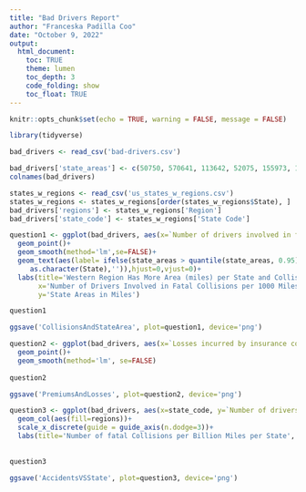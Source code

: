 ```yaml
---
title: "Bad Drivers Report"
author: "Franceska Padilla Coo"
date: "October 9, 2022"
output:
  html_document:
    toc: TRUE
    theme: lumen
    toc_depth: 3
    code_folding: show
    toc_float: TRUE
---
```


```r
knitr::opts_chunk$set(echo = TRUE, warning = FALSE, message = FALSE)

```

```r
library(tidyverse)
```

```r
bad_drivers <- read_csv('bad-drivers.csv')
```

```r
bad_drivers['state_areas'] <- c(50750, 570641, 113642, 52075, 155973, 103730, 4845, 1955, 68.32, 53997, 57919, 6423, 82751, 55593, 35870, 55875, 81823, 39732, 43566, 30865, 9775, 7838, 56539, 79617, 46914, 68898, 145556, 76878, 109806, 8969, 7419, 121365, 47224, 48718, 68994, 40953, 68679, 96003, 44820, 1034, 30111, 75898, 41220, 261914, 83168, 9249, 39598, 66582, 24087, 54314, 97105)
colnames(bad_drivers)
```
```r
states_w_regions <- read_csv('us_states_w_regions.csv')
states_w_regions <- states_w_regions[order(states_w_regions$State), ]
bad_drivers['regions'] <- states_w_regions['Region']
bad_drivers['state_code'] <- states_w_regions['State Code']
```

```r
question1 <- ggplot(bad_drivers, aes(x=`Number of drivers involved in fatal collisions per billion miles`*10^4, y=state_areas, color=regions))+
  geom_point()+
  geom_smooth(method='lm',se=FALSE)+
  geom_text(aes(label= ifelse(state_areas > quantile(state_areas, 0.95),
     as.character(State),'')),hjust=0,vjust=0)+
  labs(title='Western Region Has More Area (miles) per State and Collisions', 
       x='Number of Drivers Involved in Fatal Collisions per 1000 Miles', 
       y='State Areas in Miles')

question1
```

```r
ggsave('CollisionsAndStateArea', plot=question1, device='png')
```

```r
question2 <- ggplot(bad_drivers, aes(x=`Losses incurred by insurance companies for collisions per insured driver ($)`, y=`Car Insurance Premiums ($)`, color=regions))+
  geom_point()+
  geom_smooth(method='lm', se=FALSE)
  
question2
```

```r
ggsave('PremiumsAndLosses', plot=question2, device='png')
```

```r
question3 <- ggplot(bad_drivers, aes(x=state_code, y=`Number of drivers involved in fatal collisions per billion miles`))+
  geom_col(aes(fill=regions))+
  scale_x_discrete(guide = guide_axis(n.dodge=3))+
  labs(title='Number of fatal Collisions per Billion Miles per State', x='State Code')
  
  
question3
```
```r
ggsave('AccidentsVSState', plot=question3, device='png')
```




